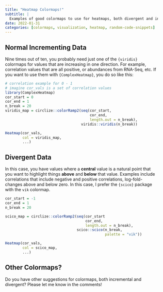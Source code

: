 ```yaml
---
title: "Heatmap Colormaps!"
subtitle: |
  Examples of good colormaps to use for heatmaps, both divergent and incremental.
date: 2022-01-31
categories: [colormaps, visualization, heatmap, random-code-snippets]
---
```


## Normal Incrementing Data

Nine times out of ten, you probably need just one of the `{viridis}` colormaps for values that are increasing in one direction.
For example, correlation values that are all positive, or abundances from RNA-Seq, etc.
If you want to use them with `{ComplexHeatmap}`, you do so like this:

```r
# correlation example for 0 - 1
# imagine cor_vals is a set of correlation values
library(ComplexHeatmap)
cor_start = 0
cor_end = 1
n_break = 20
viridis_map = circlize::colorRamp2(seq(cor_start, 
                                       cor_end, 
                                       length.out = n_break),
                                   viridis::viridis(n_break))

Heatmap(cor_vals, 
        col = viridis_map, 
        ...)
```

## Divergent Data

In this case, you have values where a **central** value is a natural point that you want to highlight things **above** and **below** that value.
Examples include correlations that include negative and positive correlations, log-fold-changes above and below zero.
In this case, I prefer the `{scico}` package with the `vik` colormap.

```r
cor_start = -1
cor_end = 1
n_break = 20

scico_map = circlize::colorRamp2(seq(cor_start
                                     cor_end,
                                     length.out = n_break),
                                 scico::scico(n_break, 
                                              palette = "vik"))

Heatmap(cor_vals, 
        col = scico_map,
        ...)
```

## Other Colormaps?

Do you have other suggestions for colormaps, both incremental and divergent?
Please let me know in the comments!
